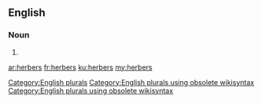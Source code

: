 ==English==

===Noun===
{{head|en}}

# {{plural of|herber}}

[[Category:English plurals]][[Category:English plurals using obsolete wikisyntax]][[Category:English plurals using obsolete wikisyntax]]

[[ar:herbers]]
[[fr:herbers]]
[[ku:herbers]]
[[my:herbers]]